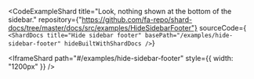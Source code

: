

<CodeExampleShard
  title="Look, nothing shown at the bottom of the sidebar."
  repository={"https://github.com/fa-repo/shard-docs/tree/master/docs/src/examples/HideSidebarFooter"}
  sourceCode={`
<ShardDocs
  title="Hide sidebar footer"
  basePath="/examples/hide-sidebar-footer"
  hideBuiltWithShardDocs
/>`}
>
  <IframeShard path="#/examples/hide-sidebar-footer" style={{ width: "1200px" }} />
</CodeExampleShard>
